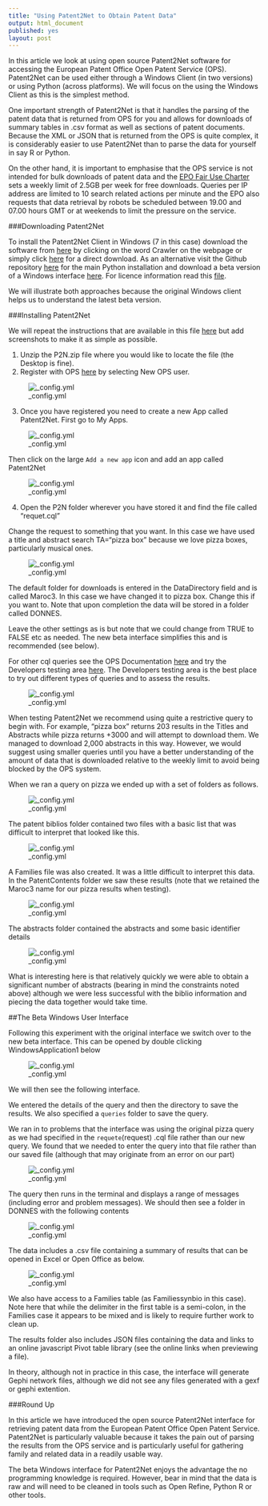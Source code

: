 ```yaml
---
title: "Using Patent2Net to Obtain Patent Data"
output: html_document
published: yes
layout: post
---
```

In this article we look at using open source Patent2Net software for accessing the European Patent Office Open Patent Service (OPS). Patent2Net can be used either through a Windows Client (in two versions) or using Python (across platforms). We will focus on the using the Windows Client as this is the simplest method.

One important strength of Patent2Net is that it handles the parsing of the patent data that is returned from OPS for you and allows for downloads of summary tables in .csv format as well as sections of patent documents. Because the XML or JSON that is returned from the OPS is quite complex, it is considerably easier to use Patent2Net than to parse the data for yourself in say R or Python.

On the other hand, it is important to emphasise that the OPS service is not intended for bulk downloads of patent data and the [EPO Fair Use Charter](https://www.epo.org/searching/free/fair-use.html) sets a weekly limit of 2.5GB per week for free downloads. Queries per IP address are limited to 10 search related actions per minute and the EPO also requests that data retrieval by robots be scheduled between 19.00 and 07.00 hours GMT or at weekends to limit the pressure on the service.  

###Downloading Patent2Net

To install the Patent2Net Client in Windows (7 in this case) download the software from [here](http://patent2net.vlab4u.info/) by clicking on the word Crawler on the webpage or simply click [here](http://patent2net.vlab4u.info/P2N.zip) for a direct download. As an alternative visit the Github repository [here](https://github.com/Patent2net/Patent2Net) for the main Python installation and download a beta version of a Windows interface [here](https://github.com/Patent2net/Patent2Net/blob/master/ApplicationPatent2net.exe?raw=true). For licence information read this [file](https://github.com/Patent2net/Patent2Net/blob/master/Licence_CeCILL_V2.1-en.txt). 

We will illustrate both approaches because the original Windows client helps us to understand the latest beta version. 

###Installing Patent2Net

We will repeat the instructions that are available in this file [here](http://patent2net.vlab4u.info/readme.txt) but add screenshots to make it as simple as possible.

1. Unzip the P2N.zip file where you would like to locate the file (the Desktop is fine).
2. Register with OPS [here](http://www.epo.org/searching/free/ops.html) by selecting New OPS user. 

![_config.yml](images/p2net_figures/OPSReg.png)

3. Once you have registered you need to create a new App called Patent2Net. First go to My Apps. 

![_config.yml](images/p2net_figures/myapps.png)

Then  click on the large `Add a new app` icon and add an app called Patent2Net

![_config.yml](images/p2net_figures/myapps1.png)

4. Open the P2N folder wherever you have stored it and find the file called "requet.cql"

Change the request to something that you want. In this case we have used a title and abstract search TA="pizza box" because we love pizza boxes, particularly musical ones. 

![_config.yml](images/p2net_figures/query.png)

The default folder for downloads is entered in the DataDirectory field and is called Maroc3. In this case we have changed it to pizza box. Change this if you want to. Note that upon completion the data will be stored in a folder called DONNES. 

Leave the other settings as is but note that we could change from TRUE to FALSE etc as needed. The new beta interface simplifies this and is recommended (see below). 

For other cql queries see the OPS Documentation [here](http://documents.epo.org/projects/babylon/eponet.nsf/0/7AF8F1D2B36F3056C1257C04002E0AD6/$File/OPS_v3.1_documentation_version_1.2.14_en.pdf) and try the Developers testing area [here](https://developers.epo.org/?). The Developers testing area is the best place to try out different types of queries and to assess the results.

![_config.yml](images/p2net_figures/developerquery.png)

When testing Patent2Net we recommend using quite a restrictive query to begin with. For example, "pizza box" returns 203 results in the Titles and Abstracts while pizza returns +3000 and will attempt to download them. We managed to download 2,000 abstracts in this way. However, we would suggest using smaller queries until you have a better understanding of the amount of data that is downloaded relative to the weekly limit to avoid being blocked by the OPS system. 

When we ran a query on pizza we ended up with a set of folders as follows.

![_config.yml](images/p2net_figures/contents.png)

The patent biblios folder contained two files with a basic list that was difficult to interpret that looked like this. 

![_config.yml](images/p2net_figures/result1.png)

A Families file was also created. It was a little difficult to interpret this data. 
In the PatentContents folder we saw these results (note that we retained the Maroc3 name for our pizza results when testing).

![_config.yml](images/p2net_figures/result2.png)

The abstracts folder contained the abstracts and some basic identifier details

![_config.yml](images/p2net_figures/abstracts.png)

What is interesting here is that relatively quickly we were able to obtain a significant number of abstracts (bearing in mind the constraints noted above) although we were less successful with the biblio information and piecing the data together would take time. 

##The Beta Windows User Interface

Following this experiment with the original interface we switch over to the new beta interface. This can be opened by double clicking WindowsApplication1 below

![_config.yml](images/p2net_figures/application.png)

We will then see the following interface. 

We entered the details of the query and then the directory to save the results. We also specified a `queries` folder to save the query.

We ran in to problems that the interface was using the original pizza query as we had specified in the `requete`(request) .cql file rather than our new query. We found that we needed to enter the query into that file rather than our saved file (although that may originate from an error on our part)

![_config.yml](images/p2net_figures/query2.png)

The query then runs in the terminal and displays a range of messages (including error and problem messages). We should then see a folder in DONNES with the following contents

![_config.yml](images/p2net_figures/resultssynbio.png)

The data includes a .csv file containing a summary of results that can be opened in Excel or Open Office as below. 

![_config.yml](images/p2net_figures/resultssynbio1.png)

We also have access to a Families table (as Familiessynbio in this case). Note here that while the delimiter in the first table is a semi-colon, in the Families case it appears to be mixed and is likely to require further work to clean up. 

The results folder also includes JSON files containing the data and links to an online javascript Pivot table library (see the online links when previewing a file). 

In theory, although not in practice in this case, the interface will generate Gephi network files, although we did not see any files generated with a gexf or gephi extention. 

###Round Up

In this article we have introduced the open source Patent2Net interface for retrieving patent data from the European Patent Office Open Patent Service. Patent2Net is particularly valuable because it takes the pain out of parsing the results from the OPS service and is particularly useful for gathering family and related data in a readily usable way. 

The beta Windows interface for Patent2Net enjoys the advantage the no programming knowledge is required. However, bear in mind that the data is raw and will need to be cleaned in tools such as Open Refine, Python R or other tools. 















